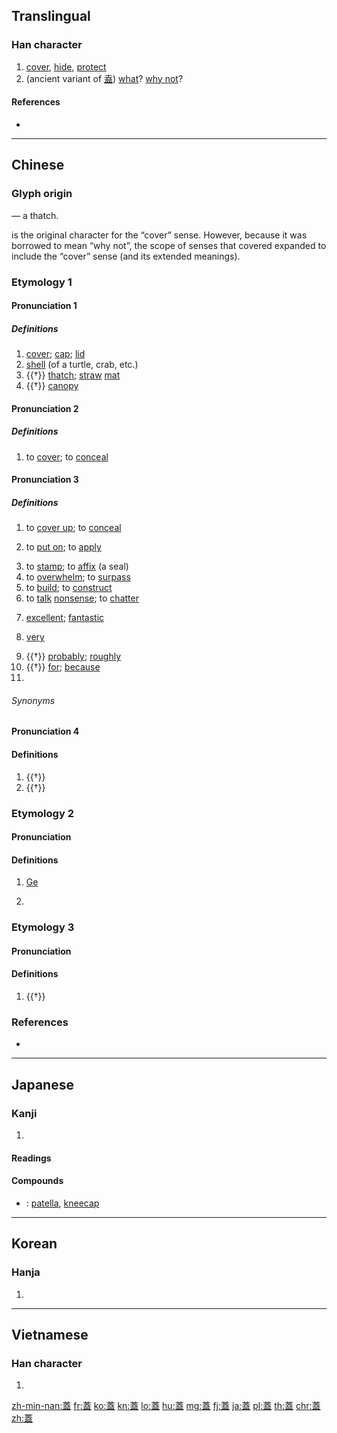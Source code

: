 {{character info/new}}
{{also|盖}}
==Translingual==

===Han character===
{{Han char|rn=140|rad=艸|as=10|sn=16|four=44107|canj=TGIT|ids=⿱艹盍}}

# [[cover]], [[hide]], [[protect]]
# (ancient variant of [[盍]]) [[what]]? [[why not]]?

====References====
* {{Han ref|kx=1051.120|dkj=31652|dj=1513.090|hdz=53260.130|uh=84CB|ud=33995|bh=BB5C|bd=47964}}

----

==Chinese==
{{zh-forms|s=盖}}

===Glyph origin===
{{Han etym}}
{{Han compound|艸|盍|c1=s|t1=grass|c2=p|ls=psc}} — a thatch.

{{zh-l|*盍}} is the original character for the “cover” sense. However, because it was borrowed to mean “why not”, the scope of senses that {{lang|zh|蓋}} covered expanded to include the “cover” sense (and its extended meanings).

===Etymology 1===

====Pronunciation 1====
{{zh-pron
|m=gài,er=y
|c=goi3
|h=pfs=koi
|md=
|mn=kòa/kài
|mn_note=kòa - vernacular; kài - literary
|w=
|mc=1
|oc=1
|ma=y
|cat=n
}}

=====Definitions=====
{{zh-hanzi}}

# [[cover]]; [[cap]]; [[lid]]
# [[shell]] (of a turtle, crab, etc.)
# {{†}} [[thatch]]; [[straw]] [[mat]]
# {{†}} [[canopy]]

====Pronunciation 2====
{{zh-pron
|m=gài
|c=goi3,koi3
|h=pfs=koi
|md=
|mn=kah/kài/kap
|mn_note=kah - vernacular; kài, kap - literary
|w=
|mc=1
|oc=1
|ma=y
|cat=v,adv,pn
}}

=====Definitions=====
{{zh-hanzi}}

# {{lb|zh|literal}} to [[cover]]; to [[conceal]]
#: {{zh-x|蓋被|to put on a blanket|MN}}

====Pronunciation 3====
{{zh-pron
|m=gài
|c=goi3,koi3
|h=pfs=koi
|md=
|mn=kài
|mn_note=literary reading
|mn-t=gai3
|w=
|mc=1
|oc=1
|ma=y
|cat=v,m:a,adv,con,pn
}}

=====Definitions=====
{{zh-hanzi}}

# {{lb|zh|figurative}} to [[cover up]]; to [[conceal]]
# {{lb|zh|Min Nan}} to [[put on]]; to [[apply]]
# to [[stamp]]; to [[affix]] (a seal)
# to [[overwhelm]]; to [[surpass]]
# to [[build]]; to [[construct]]
# to [[talk]] [[nonsense]]; to [[chatter]]
# {{lb|zh|dialectal}} [[excellent]]; [[fantastic]]
# {{lb|zh|Zhangzhou|&|Taiwan Min Nan|Southern Sixian|_|Hakka}} [[very]]
# {{†}} [[probably]]; [[roughly]]
# {{†}} [[for]]; [[because]]
# {{surname|lang=zh}}

======Synonyms======
{{zh-dial|很}}

====Pronunciation 4====
{{zh-pron
|m=gài,hé,2nb=literary
|c=hap6
|h=
|md=
|mn=
|w=
|mc=2
|oc=2,3
|ma=
|cat=v,n
}}

====Definitions====
{{zh-hanzi}}

# {{†}} {{zh-alt-form|盍|to cover; to join together; thatch}}
# {{†}} {{zh-alt-form|闔|door leaf}}

===Etymology 2===

====Pronunciation====
{{zh-pron
|m=Gě
|c=gap3
|h=
|md=
|mn=xm,qz:Khap
|w=
|mc=3
|oc=n,2
|ma=
|cat=pn
}}

====Definitions====
{{zh-hanzi}}

# {{zh-div|邑}} {{lb|zh|historical}} [[Ge]] {{gloss|a city in the ancient state of Qi in modern-day {{w|Yishui County}}, [[Shandong]]}}
# {{surname|lang=zh}}

===Etymology 3===

====Pronunciation====
{{zh-pron
|m=hé
|c=hap6
|h=
|md=
|mn=
|w=
|mc=2
|oc=n,3
|ma=
|cat=adv
}}

====Definitions====
{{zh-hanzi}}

# {{†}} {{zh-alt-form|盍|why not}}

===References===
* {{thcwd|10820}}

----

==Japanese==

===Kanji===
{{ja-kanji|grade=|rs=艸10}}

# {{defn|lang=ja|sort=艸10}}

====Readings====
{{ja-readings|goon=[[かい]] (kai), [[ごう]] (gō)|kanon=[[かい]] (kai), [[こう]] (kō)|kanyoon=[[がい]] (gai)|kun=[[けだし|けだ.し]] (keda.shi), [[おおう|おお.う]] (oo.u), [[かさ]] (kasa), [[ふた]] (futa)}}

====Compounds====
{{der-top|Compounds}}
* {{ja-r|膝蓋|しつがい}}: [[patella]], [[kneecap]]
{{der-bottom}}

----

==Korean==

===Hanja===
{{ko-hanja|hangeul=[[개]], [[합]]|eumhun=|rv=gae, hap|mr=kae, hap|y=kay, hap}}

# {{defn|lang=ko|sort=艸10}}

----

==Vietnamese==

===Han character===
{{vi-hantu|[[cái]]|rs=艸10}}

# {{defn|lang=vi|sort=艸10}}

[[zh-min-nan:蓋]]
[[fr:蓋]]
[[ko:蓋]]
[[kn:蓋]]
[[lo:蓋]]
[[hu:蓋]]
[[mg:蓋]]
[[fj:蓋]]
[[ja:蓋]]
[[pl:蓋]]
[[th:蓋]]
[[chr:蓋]]
[[zh:蓋]]